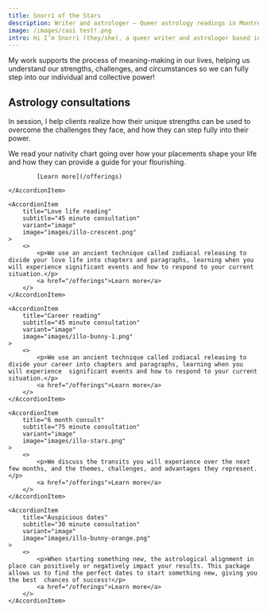 ```yaml
---
title: Snorri of the Stars
description: Writer and astrologer – Queer astrology readings in Montreal
image: /images/casi test!.png
intro: Hi I’m Snorri (they/she), a queer writer and astrologer based in Montreal (Tioh’tià:ke/Mooniyang).
---
```


My work supports the process of meaning-making in our lives, helping us understand our strengths, challenges, and circumstances so we can fully step into our individual and collective power!



## Astrology consultations
In session, I help clients realize how their unique strengths can be used to overcome the challenges they face, and how they can step fully into their power. 

<Accordion>
	<AccordionItem
		title="Birth chart consult"
		subtitle="75 minute consultation"
		variant="image"
		image="images/illo-fullmoon.png"
	>
			We read your nativity chart going over how your placements shape  your life and how they can provide a guide for your flourishing.
			
			[Learn more](/offerings)

	</AccordionItem>

	<AccordionItem
		title="Love life reading"
		subtitle="45 minute consultation"
		variant="image"
		image="images/illo-crescent.png"
	>
		<>
			<p>We use an ancient technique called zodiacal releasing to divide your love life into chapters and paragraphs, learning when you will experience significant events and how to respond to your current situation.</p>
			<a href="/offerings">Learn more</a>
		</>
	</AccordionItem>

	<AccordionItem
		title="Career reading"
		subtitle="45 minute consultation"
		variant="image"
		image="images/illo-bunny-1.png"
	>
		<>
			<p>We use an ancient technique called zodiacal releasing to divide your career into chapters and paragraphs, learning when you will experience  significant events and how to respond to your current situation.</p>
			<a href="/offerings">Learn more</a>
		</>
	</AccordionItem>

	<AccordionItem
		title="6 month consult"
		subtitle="75 minute consultation"
		variant="image"
		image="images/illo-stars.png"
	>
		<>
			<p>We discuss the transits you will experience over the next few months, and the themes, challenges, and advantages they represent.</p>
			<a href="/offerings">Learn more</a>
		</>
	</AccordionItem>

	<AccordionItem
		title="Auspicious dates"
		subtitle="30 minute consultation"
		variant="image"
		image="images/illo-bunny-orange.png"
	>
		<>
			<p>When starting something new, the astrological alignment in place can positively or negatively impact your results. This package allows us to find the perfect dates to start something new, giving you the best  chances of success!</p>
			<a href="/offerings">Learn more</a>
		</>
	</AccordionItem>
</Accordion>